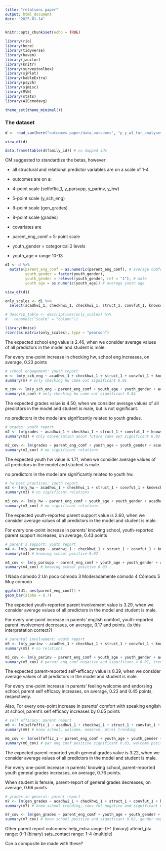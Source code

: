 ```yaml
---
title: "relations paper"
output: html_document
date: "2025-01-14"
---
```


```r
knitr::opts_chunk$set(echo = TRUE)

library(rio)
library(here)
library(tidyverse)
library(haven)
library(janitor)
library(knitr)
library(surveytoolbox)
library(sjPlot)
library(kableExtra)
library(psych)
library(sjmisc)
library(MVN)
library(stats)
library(AICcmodavg)

theme_set(theme_minimal())
```

### The dataset ###

```r
d <- read_sav(here("outcomes paper/data_outcomes", "p_y_w1_for_analysesjan25.sav")) # 94 rows

view_df(d)

data.frame(table(d$family_id)) # no dupped ids
```

CM suggested to standardize the betas, however: 

* all structural and relational predictor variables are on a scale of 1-4

* outcomes are on a:
- 4-point scale (selfeffic_1, y_parsupp, y_parinv, y_hw)
- 5-point scale (y_sch_eng)
- 8-point scale (gen_grades)
- 8-point scale (grades)

* covariates are  
- parent_eng_comf = 5-point scale 
- youth_gender = categorical 2 levels
- youth_age = range 10-13

```r
d1 <- d %>%
  mutate(parent_eng_comf = as.numeric(parent_eng_comf), # average comfort
         youth_gender = factor(youth_gender),
         youth_gender = relevel(youth_gender, ref = "1"), # male
         youth_age = as.numeric(youth_age)) # average youth age

view_df(d1)
```


```r
only_scales <- d1 %>%
  select(acadhwi_1, checkhwi_1, checkhwi_1, struct_1, convfut_1, knowschool_1, selfeffic_1, parnets_1, welcome_1, endorse_1, supported_1, ptrel_1)

# descrip_table <- descriptives(only_scales) %>%
#   rename(c("Scale" = "column"))
```


```r
library(Hmisc)
rcorr(as.matrix(only_scales), type = "pearson")
```

The expected school eng value is 2.46, when we consider average values of all predictors in the model and student is male.

For every one-point increase in checking hw, school eng increases, on average, 0.23 points

```r
# school engagement: youth report
m <- lm(y_sch_eng ~ acadhwi_1 + checkhwi_1 + struct_1 + convfut_1 + knowschool_1 + parnets_1 + welcome_1 + endorse_1 + supported_1 + ptrel_1, d1)
summary(m) # only checking hw came out significant 0.01

m_cov <- lm(y_sch_eng ~ parent_eng_comf + youth_age + youth_gender + acadhwi_1 + checkhwi_1 + struct_1 + convfut_1 + knowschool_1 + parnets_1 + welcome_1 + endorse_1 + supported_1 + ptrel_1, d1)
summary(m_cov) # only checking hw came out significant 0.04

```

The expected grades value is 4.50, when we consider average values of all predictors in the model and student is male, but is not significant.

no predictors in the model are significantly related to youth grades.

```r
# grades: youth report
m2 <- lm(grades ~ acadhwi_1 + checkhwi_1 + struct_1 + convfut_1 + knowschool_1 + parnets_1 + welcome_1 + endorse_1 + supported_1 + ptrel_1, d1)
summary(m2) # only conversation about future came out significant 0.02

m2_cov <- lm(grades ~ parent_eng_comf + youth_age + youth_gender + acadhwi_1 + checkhwi_1 + struct_1 + convfut_1 + knowschool_1 + parnets_1 + welcome_1 + endorse_1 + supported_1 + ptrel_1, d1)
summary(m2_cov) # no significant relations
```

The expected youth hw value is 1.71, when we consider average values of all predictors in the model and student is male.

no predictors in the model are significantly related to youth hw.

```r
# hw best practices: youth report
m3 <- lm(y_hw ~ acadhwi_1 + checkhwi_1 + struct_1 + convfut_1 + knowschool_1 + parnets_1 + welcome_1 + endorse_1 + supported_1 + ptrel_1, d1)
summary(m3) # no significant relations

m3_cov <- lm(y_hw ~ parent_eng_comf + youth_age + youth_gender + acadhwi_1 + checkhwi_1 + struct_1 + convfut_1 + knowschool_1 + parnets_1 + welcome_1 + endorse_1 + supported_1 + ptrel_1, d1)
summary(m3_cov) # no significant relations
```

The expected youth-reported parent support value is 2.60, when we consider average values of all predictors in the model and student is male.

For every one-point increase in parents' knowing school, youth-reported parent support increases, on average, 0.43 points

```r
# parent's support: youth report
m4 <- lm(y_parsupp ~ acadhwi_1 + checkhwi_1 + struct_1 + convfut_1 + knowschool_1 + parnets_1 + welcome_1 + endorse_1 + supported_1 + ptrel_1, d1)
summary(m4) # knowing school positive 0.02

m4_cov <- lm(y_parsupp ~ parent_eng_comf + youth_age + youth_gender + acadhwi_1 + checkhwi_1 + struct_1 + convfut_1 + knowschool_1 + parnets_1 + welcome_1 + endorse_1 + supported_1 + ptrel_1, d1)
summary(m4_cov) # knowing school positive 0.03
```

1 Nada cómodo
2 Un poco cómodo
3 Moderadamente cómodo
4 Cómodo
5 Muy cómodo

```r
ggplot(d1, aes(parent_eng_comf)) +
geom_bar(alpha = 0.7)
```
The expected youth-reported parent involvement value is 3.29, when we consider average values of all predictors in the model and student is male.

For every one-point increase in parents' english comfort, youth-reported parent involvement decreases, on average, 0.17 and points. (is this interpretation correct?)

```r
# parental involvement: youth report
m5 <- lm(y_parinv ~ acadhwi_1 + checkhwi_1 + struct_1 + convfut_1 + knowschool_1 + parnets_1 + welcome_1 + endorse_1 + supported_1 + ptrel_1, d1)
summary(m5) # no relations

m5_cov <- lm(y_parinv ~ parent_eng_comf + youth_age + youth_gender + acadhwi_1 + checkhwi_1 + struct_1 + convfut_1 + knowschool_1 + parnets_1 + welcome_1 + endorse_1 + supported_1 + ptrel_1, d1)
summary(m5_cov) # parent eng conf negative and significant < 0.01, trends: knowschool < 0.10, welcome < 0.10
```

The expected parent-reported self-efficacy value is 0.39, when we consider average values of all predictors in the model and student is male.

For every one-point increase in parents' feeling welcome and endorsing school, parent self efficacy increases, on average, 0.23 and 0.45 points, respectively. 

Also, For every one-point increase in parents' comfort with speaking english at school, parent's self efficacy increases by 0.05 points

```r
# self efficacy: parent report
m6 <- lm(selfeffic_1 ~ acadhwi_1 + checkhwi_1 + struct_1 + convfut_1 + knowschool_1 + parnets_1 + welcome_1 + endorse_1 + supported_1 + ptrel_1, d1)
summary(m6) # know school, welcome, endorse, ptrel trending

m6_cov <- lm(selfeffic_1 ~ parent_eng_comf + youth_age + youth_gender + acadhwi_1 + checkhwi_1 + struct_1 + convfut_1 + knowschool_1 + parnets_1 + welcome_1 + endorse_1 + supported_1 + ptrel_1, d1)
summary(m6_cov) # par eng conf positive significant 0.03, welcome positive 0.05, endorse positive < 0.001
```

The expected parent-reported youth general grades value is 3.22, when we consider average values of all predictors in the model and student is male.

For every one-point increase in parents' knowing school, parent-reported youth general grades increases, on average, 0.76 points.

When student is female, parent-report of general grades decreases, on average, 0.66 points

```r
# grades in general: parent report
m7 <- lm(gen_grades ~ acadhwi_1 + checkhwi_1 + struct_1 + convfut_1 + knowschool_1 + parnets_1 + welcome_1 + endorse_1 + supported_1 + ptrel_1, d1)
summary(m7) # know school trending, conv fut negative and significant 0.01

m7_cov <- lm(gen_grades ~ parent_eng_comf + youth_age + youth_gender + acadhwi_1 + checkhwi_1 + struct_1 + convfut_1 + knowschool_1 + parnets_1 + welcome_1 + endorse_1 + supported_1 + ptrel_1, d1)
summary(m7_cov) # know school positive and significant 0.02, gender negative and significant 0.001
```

Other parent report outcomes: 
help_extra		range: 0-1 (binary)
attend_pta		range: 0-1 (binary)
sats_contact 	range: 1-4 (multiple)

Can a composite be made with these? 